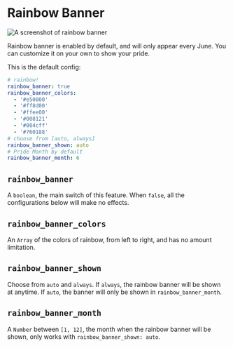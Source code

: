 # Rainbow Banner

![A screenshot of rainbow banner](./img/rainbow-banner.png)

Rainbow banner is enabled by default, and will only appear every June. You can customize it on your own to show your pride.

This is the default config:

```yaml filename="theme/hexo-theme-cupertino/_config.yml"
# rainbow!
rainbow_banner: true
rainbow_banner_colors:
  - '#e50000'
  - '#ff8d00'
  - '#ffee00'
  - '#008121'
  - '#004cff'
  - '#760188'
# choose from [auto, always]
rainbow_banner_shown: auto
# Pride Month by default
rainbow_banner_month: 6
```

## `rainbow_banner`

A `boolean`, the main switch of this feature. When `false`, all the configurations below will make no effects.

## `rainbow_banner_colors`

An `Array` of the colors of rainbow, from left to right, and has no amount limitation.

## `rainbow_banner_shown`

Choose from `auto` and `always`. If `always`, the rainbow banner will be shown at anytime. If `auto`, the banner will only be shown in `rainbow_banner_month`.

## `rainbow_banner_month`

A `Number` between `[1, 12]`, the month when the rainbow banner will be shown, only works with `rainbow_banner_shown: auto`.
